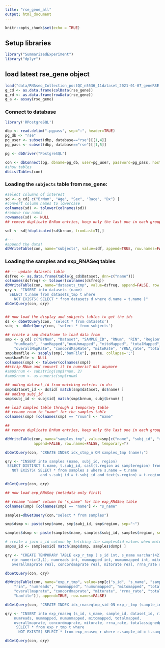 ---
title: "rse_gene_all"
output: html_document
---

```{r setup, include=FALSE}
knitr::opts_chunk$set(echo = TRUE)
```

## Setup libraries

```{r}
library("SummarizedExperiment")
library("dplyr")
```

## load latest rse_gene object

```{r}
load("data/RNAseq_Collection_postQC_n5536_11dataset_2021-01-07_geneRSE.Rdata")
g_cd <- as.data.frame(colData(rse_gene))
g_rd <- as.data.frame(rowData(rse_gene))
g_a <- assay(rse_gene)
```


### Connect to database

```{r}
library('RPostgreSQL')

dbp <- read.delim(".pgpass", sep=":", header=TRUE)
pg_db <- "rse"
pg_user <- subset(dbp, database=="rse")[[1,4]]
pg_pass <- subset(dbp, database=="rse")[[1,5]]

pg <- dbDriver("PostgreSQL")

con <- dbConnect(pg, dbname=pg_db, user=pg_user, password=pg_pass, host="gdebsrv")
#show tables
dbListTables(con)
```
### Loading the `subjects` table from rse_gene:

```{r}
#select columns of interest
sd <- g_cd[ c("BrNum", "Age", "Sex", "Race", "Dx") ]
#convert column names to lowercase
colnames(sd) <- tolower(colnames(sd))
#remove row names
rownames(sd) <- NULL
## remove duplicate BrNum entries, keep only the last one in each group

sdf <- sd[!duplicated(sd$brnum, fromLast=T),]

#---
#append the data!
dbWriteTable(con, name="subjects", value=sdf, append=TRUE, row.names=FALSE)

```
### Loading the samples and exp_RNASeq tables
```{r}
## -- update datasets table
dsfreq <- as.data.frame(table(g_cd$Dataset, dnn=c("name")))
colnames(dsfreq) <- tolower(colnames(dsfreq))
dbWriteTable(con, name="datasets_tmp", value=dsfreq, append=FALSE, row.names=FALSE, temporary=T)
qry <- "INSERT into datasets (name)
  SELECT t.name from datasets_tmp t where 
    NOT EXISTS( SELECT * from datasets d where d.name = t.name )"
dbGetQuery(con, qry)


## now load the display and subjects tables to get the ids
ds <- dbGetQuery(con, 'select * from datasets')
subj <- dbGetQuery(con, 'select * from subjects')

## create a smp dataframe to load data from
smp <- g_cd[ c("BrNum", "Dataset", "SAMPLE_ID", "RNum", "RIN", "Region", 
    "numReads", "numMapped","numUnmapped", "mitoMapped", "totalMapped",
    "overallMapRate", "concordMapRate", "mitoRate", "rRNA_rate", "totalAssignedGene", "bamFile") ]
smp$bamfile <- sapply(smp[,"bamFile"], paste, collapse=';')
smp$bamFile <- NULL
colnames(smp) <- tolower(colnames(smp))
##strip RNum and convert it to numeric? not anymore
#smp$rnum <- substring(smp$rnum, 2)
#smp$rnum <- as.numeric(smp$rnum)

## adding dataset_id from matching entries in ds:
smp$dataset_id <- ds$id[ match(smp$dataset, ds$name) ]
## adding subj_id
smp$subj_id <- subj$id[ match(smp$brnum, subj$brnum) ]

## load samples table through a temporary table
## rename rnum to "name" for the samples table
colnames(smp) [colnames(smp) == "rnum"] <- "name"

## 
## remove duplicate BrNum entries, keep only the last one in each group

dbWriteTable(con, name="samples_tmp", value=smp[c("name", "subj_id", "region")], 
             append=FALSE, row.names=FALSE, temporary=T)

dbGetQuery(con, "CREATE INDEX idx_stmp_n ON samples_tmp (name);")

qry <- "INSERT into samples (name, subj_id, region)
 SELECT DISTINCT t.name, t.subj_id, cast(t.region as sampleregion) from samples_tmp t where 
   NOT EXISTS( SELECT * from samples s where s.name = t.name 
                and s.subj_id = t.subj_id and text(s.region) = t.region)"

dbGetQuery(con, qry)

## now load exp_RNASeq (metadata only first)

## rename "name" column to "s_name" for the exp_RNASeq table
colnames(smp) [colnames(smp) == "name"] <- "s_name"

samples=dbGetQuery(con,"select * from samples")

smp$dsmp <- paste(smp$name, smp$subj_id, smp$region, sep="~")

samples$dsmp <- paste(samples$name, samples$subj_id, samples$region, sep="~")

# create a join s_id column by fetching the samples$id values when matching dsmp
smp$s_id <- samples$id[ match(smp$dsmp, samples$dsmp) ]

qry <- "CREATE TEMPORARY TABLE exp_r_tmp ( s_id int, s_name varchar(42), sample_id varchar(240), dataset_id smallint, 
   rin numeric(3,1), numreads int, nummapped int, numunmapped int, mitomapped int, totalmapped int, 
   overallmaprate real, concordmaprate real, mitorate real, rrna_rate real, totalassignedgene real, bamfile text )"

dbGetQuery(con, qry)

dbWriteTable(con, name="exp_r_tmp", value=smp[c("s_id", "s_name", "sample_id", "dataset_id",
    "rin", "numreads", "nummapped", "numunmapped", "mitomapped", "totalmapped",
    "overallmaprate", "concordmaprate", "mitorate", "rrna_rate", "totalassignedgene",
    "bamfile")], append=TRUE, row.names=FALSE)

dbGetQuery(con, "CREATE INDEX idx_rnaseqtmp_sid ON exp_r_tmp (sample_id)")

qry <- "INSERT into exp_rnaseq (s_id, s_name, sample_id, dataset_id, rin, 
    numreads, nummapped, numunmapped, mitomapped, totalmapped,
    overallmaprate, concordmaprate, mitorate, rrna_rate, totalassignedgene, bamfile)
     SELECT * from exp_r_tmp t where 
      NOT EXISTS( SELECT * from exp_rnaseq r where r.sample_id = t.sample_id)"

dbGetQuery(con, qry)


```

